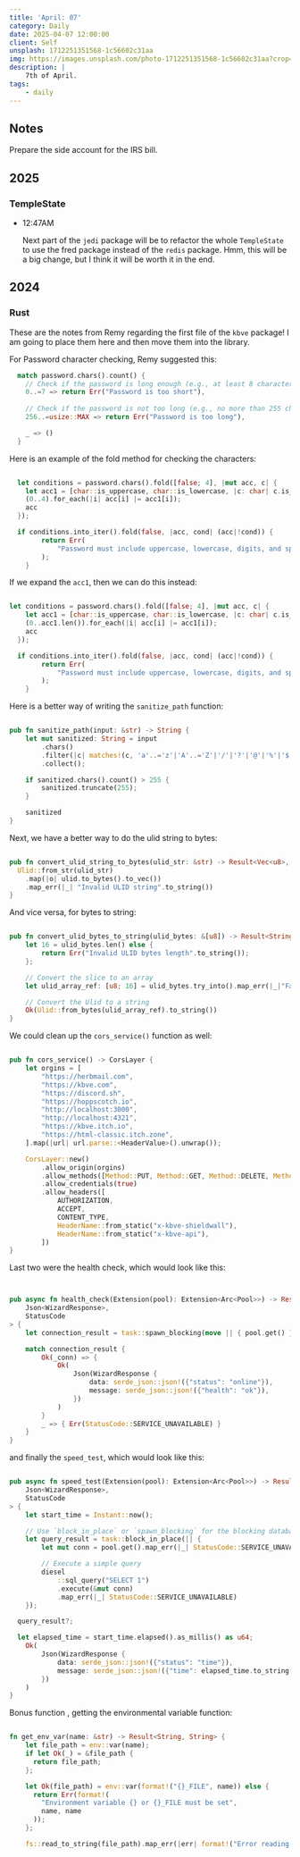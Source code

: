```yaml
---
title: 'April: 07'
category: Daily
date: 2025-04-07 12:00:00
client: Self
unsplash: 1712251351568-1c56602c31aa
img: https://images.unsplash.com/photo-1712251351568-1c56602c31aa?crop=entropy&cs=srgb&fm=jpg&ixid=MnwzNjM5Nzd8MHwxfHJhbmRvbXx8fHx8fHx8fDE2ODE3NDg2ODY&ixlib=rb-4.0.3&q=85
description: |
    7th of April.
tags:
    - daily
---
```



## Notes

Prepare the side account for the IRS bill.

## 2025

### TempleState

-   12:47AM

    Next part of the `jedi` package will be to refactor the whole `TempleState` to use the fred package instead of the `redis` package.
    Hmm, this will be a big change, but I think it will be worth it in the end.

## 2024

### Rust

These are the notes from Remy regarding the first file of the `kbve` package!
I am going to place them here and then move them into the library.

For Password character checking, Remy suggested this:

```rust
  match password.chars().count() {
    // Check if the password is long enough (e.g., at least 8 characters)
    0..=7 => return Err("Password is too short"),
 
    // Check if the password is not too long (e.g., no more than 255 characters)
    256..=usize::MAX => return Err("Password is too long"),

    _ => ()     
  }

```

Here is an example of the fold method for checking the characters:

```rust

  let conditions = password.chars().fold([false; 4], |mut acc, c| {
    let acc1 = [char::is_uppercase, char::is_lowercase, |c: char| c.is_digit(10), |c: char| !c.is_alphanumeric()].map(|f| f(c));
    (0..4).for_each(|i| acc[i] |= acc1[i]);
    acc
  });

  if conditions.into_iter().fold(false, |acc, cond| (acc|!cond)) {
        return Err(
            "Password must include uppercase, lowercase, digits, and special characters"
        );
    }

```

If we expand the `acc1`, then we can do this instead:

```rust

let conditions = password.chars().fold([false; 4], |mut acc, c| {
    let acc1 = [char::is_uppercase, char::is_lowercase, |c: char| c.is_digit(10), |c: char| !c.is_alphanumeric()].map(|f| f(c));
    (0..acc1.len()).for_each(|i| acc[i] |= acc1[i]);
    acc
  });

  if conditions.into_iter().fold(false, |acc, cond| (acc|!cond)) {
        return Err(
            "Password must include uppercase, lowercase, digits, and special characters"
        );
    }

```

Here is a better way of writing the `sanitize_path` function:

```rust

pub fn sanitize_path(input: &str) -> String {
    let mut sanitized: String = input
        .chars()
        .filter(|c| matches!(c, 'a'..='z'|'A'..='Z'|'/'|'?'|'@'|'%'|'$'|'#') )
        .collect();

    if sanitized.chars().count() > 255 {
        sanitized.truncate(255);
    }

    sanitized
}

```

Next, we have a better way to do the ulid string to bytes: 

```rust

pub fn convert_ulid_string_to_bytes(ulid_str: &str) -> Result<Vec<u8>, String> {
  Ulid::from_str(ulid_str)
    .map(|o| ulid.to_bytes().to_vec())
    .map_err(|_| "Invalid ULID string".to_string())
}

```

And vice versa, for bytes to string:

```rust

pub fn convert_ulid_bytes_to_string(ulid_bytes: &[u8]) -> Result<String, String> {
    let 16 = ulid_bytes.len() else {
        return Err("Invalid ULID bytes length".to_string());
    };

    // Convert the slice to an array
    let ulid_array_ref: [u8; 16] = ulid_bytes.try_into().map_err(|_|"Failed to convert slice to array")?;

    // Convert the Ulid to a string
    Ok(Ulid::from_bytes(ulid_array_ref).to_string())
}

```

We could clean up the `cors_service()` function as well:

```rust

pub fn cors_service() -> CorsLayer {
    let orgins = [
        "https://herbmail.com",
        "https://kbve.com",
        "https://discord.sh",
        "https://hoppscotch.io",
        "http://localhost:3000",
        "http://localhost:4321",
        "https://kbve.itch.io",
        "https://html-classic.itch.zone",
    ].map(|url| url.parse::<HeaderValue>().unwrap());

    CorsLayer::new()
        .allow_origin(orgins)
        .allow_methods([Method::PUT, Method::GET, Method::DELETE, Method::POST])
        .allow_credentials(true)
        .allow_headers([
            AUTHORIZATION,
            ACCEPT,
            CONTENT_TYPE,
            HeaderName::from_static("x-kbve-shieldwall"),
            HeaderName::from_static("x-kbve-api"),
        ])
}

```

Last two were the health check, which would look like this:

```rust


pub async fn health_check(Extension(pool): Extension<Arc<Pool>>) -> Result<
    Json<WizardResponse>,
    StatusCode
> {
    let connection_result = task::spawn_blocking(move || { pool.get() }).await.flatten();

    match connection_result {
        Ok(_conn) => {
            Ok(
                Json(WizardResponse {
                    data: serde_json::json!({"status": "online"}),
                    message: serde_json::json!({"health": "ok"}),
                })
            )
        }
        _ => { Err(StatusCode::SERVICE_UNAVAILABLE) }
    }
}

```

and finally the `speed_test`, which would look like this:

```rust

pub async fn speed_test(Extension(pool): Extension<Arc<Pool>>) -> Result<
    Json<WizardResponse>,
    StatusCode
> {
    let start_time = Instant::now();

    // Use `block_in_place` or `spawn_blocking` for the blocking database operation
    let query_result = task::block_in_place(|| {
        let mut conn = pool.get().map_err(|_| StatusCode::SERVICE_UNAVAILABLE)?;

        // Execute a simple query
        diesel
            ::sql_query("SELECT 1")
            .execute(&mut conn)
            .map_err(|_| StatusCode::SERVICE_UNAVAILABLE)
    });

  query_result?;

  let elapsed_time = start_time.elapsed().as_millis() as u64;
    Ok(
        Json(WizardResponse {
            data: serde_json::json!({"status": "time"}),
            message: serde_json::json!({"time": elapsed_time.to_string()}),
        })
    )
}

```

Bonus function , getting the environmental variable function:

```rust

fn get_env_var(name: &str) -> Result<String, String> {
    let file_path = env::var(name);
    if let Ok(_) = &file_path {
      return file_path;
    };

    let Ok(file_path) = env::var(format!("{}_FILE", name)) else {
      return Err(format!(
        "Environment variable {} or {}_FILE must be set",
        name, name
      ));
    };

    fs::read_to_string(file_path).map_err(|err| format!("Error reading file for {}: {}", name, err))

```
